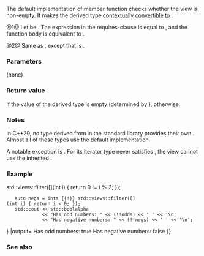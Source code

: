 {{cpp/ranges/view_interface/title|operator bool}}
{{cpp/ranges/view_interface/navbar}}
{{dcl begin}}
{{dcl|num=1|since=c++20|
constexpr explicit operator bool() requires /* see below */;
}}
{{dcl|num=2|since=c++20|
constexpr explicit operator bool() const requires /* see below */;
}}
{{dcl end}}

The default implementation of {{c|operator bool}} member function checks whether the view is non-empty. It makes the derived type [[cpp/language/implicit conversion#Contextual conversions|contextually convertible to {{c|bool}}]].

@1@ Let {{tt|derived}} be {{c|static_cast&lt;D&amp;&gt;(*this)}}. The expression in the requires-clause is equal to {{c|requires { ranges::empty(derived); }&lt;!----&gt;}}, and the function body is equivalent to {{c|return !ranges::empty(derived);}}.

@2@ Same as {{v|1}}, except that {{tt|derived}} is {{c|static_cast&lt;const D&amp;&gt;(*this)}}.

===Parameters===
(none)

===Return value===
{{c|false}} if the value of the derived type is empty (determined by {{lc|ranges::empty|std::ranges::empty}}), {{c|true}} otherwise.

===Notes===
In C++20, no type derived from {{lc|ranges::view_interface|std::ranges::view_interface}} in the standard library provides their own {{c|operator bool}}. Almost all of these types use the default implementation.

A notable exception is {{lc|ranges::basic_istream_view|std::ranges::basic_istream_view}}. For its iterator type never satisfies {{lconcept|forward_iterator}}, the view cannot use the inherited {{c|operator bool}}.

===Example===
{{example|code=
#include &lt;array&gt;
#include &lt;iostream&gt;
#include &lt;ranges&gt;

int main()
{
    const std::array ints {0, 1, 2, 3, 4};
    auto odds = ints {{!}} std::views::filter([](int i) { return 0 != i % 2; });
    auto negs = ints {{!}} std::views::filter([](int i) { return i &lt; 0; });
    std::cout &lt;&lt; std::boolalpha
              &lt;&lt; "Has odd numbers: " &lt;&lt; (!!odds) &lt;&lt; ' ' &lt;&lt; '\n'
              &lt;&lt; "Has negative numbers: " &lt;&lt; (!!negs) &lt;&lt; ' ' &lt;&lt; '\n';
}
|output=
Has odd numbers: true
Has negative numbers: false
}}

===See also===
{{dsc begin}}
{{dsc inc|cpp/ranges/dsc empty}}
{{dsc inc|cpp/ranges/view_interface/dsc empty}}
{{dsc inc|cpp/iterator/dsc empty}}
{{dsc end}}

{{langlinks|es|ja|ru|zh}}